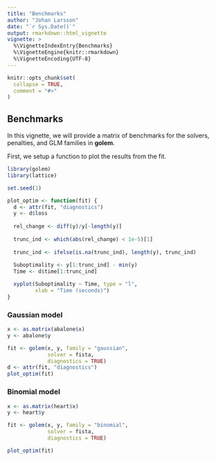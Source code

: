```yaml
---
title: "Benchmarks"
author: "Johan Larsson"
date: "`r Sys.Date()`"
output: rmarkdown::html_vignette
vignette: >
  %\VignetteIndexEntry{Benchmarks}
  %\VignetteEngine{knitr::rmarkdown}
  %\VignetteEncoding{UTF-8}
---
```


```r
knitr::opts_chunk$set(
  collapse = TRUE,
  comment = "#>"
)
```

## Benchmarks

In this vignette, we will provide a matrix of benchmarks for the
solvers, penalties, and GLM families in **golem**.

First, we setup a function to plot the results from the fit.

```r
library(golem)
library(lattice)

set.seed(1)

plot_optim <- function(fit) {
  d <- attr(fit, "diagnostics")
  y <- d$loss
  
  rel_change <- diff(y)/y[-length(y)]
  
  trunc_ind <- which(abs(rel_change) < 1e-5)[1]
  
  trunc_ind <- ifelse(is.na(trunc_ind), length(y), trunc_ind)
  
  Suboptimality <- y[1:trunc_ind] - min(y)
  Time <- d$time[1:trunc_ind]

  xyplot(Suboptimality ~ Time, type = "l",
         xlab = "Time (seconds)")
}
```



### Gaussian model

```r
x <- as.matrix(abalone$x)
y <- abalone$y

fit <- golem(x, y, family = "gaussian",
             solver = fista,
             diagnostics = TRUE)
d <- attr(fit, "diagnostics")
plot_optim(fit)
```



### Binomial model

```r
x <- as.matrix(heart$x)
y <- heart$y

fit <- golem(x, y, family = "binomial",
             solver = fista,
             diagnostics = TRUE)

plot_optim(fit)
```


